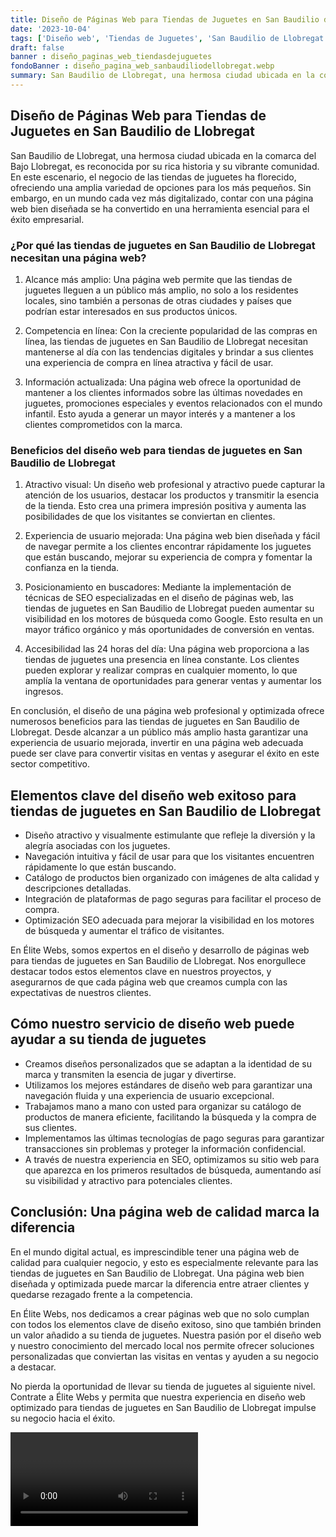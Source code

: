 ```yaml
---
title: Diseño de Páginas Web para Tiendas de Juguetes en San Baudilio de Llobregat
date: '2023-10-04'
tags: ['Diseño web', 'Tiendas de Juguetes', 'San Baudilio de Llobregat']
draft: false
banner : diseño_paginas_web_tiendasdejuguetes
fondoBanner : diseño_pagina_web_sanbaudiliodellobregat.webp
summary: San Baudilio de Llobregat, una hermosa ciudad ubicada en la comarca del Bajo Llobregat, es reconocida por su rica historia y su vibrante comunidad. En este escenario, el negocio de las tiendas de juguetes ha florecido, ofreciendo una amplia variedad de opciones para los más pequeños. Sin embargo, en un mundo cada vez más digitalizado, contar con una página web bien diseñada se ha convertido en una herramienta esencial para el éxito empresarial.
---
```


## Diseño de Páginas Web para Tiendas de Juguetes en San Baudilio de Llobregat

San Baudilio de Llobregat, una hermosa ciudad ubicada en la comarca del Bajo Llobregat, es reconocida por su rica historia y su vibrante comunidad. En este escenario, el negocio de las tiendas de juguetes ha florecido, ofreciendo una amplia variedad de opciones para los más pequeños. Sin embargo, en un mundo cada vez más digitalizado, contar con una página web bien diseñada se ha convertido en una herramienta esencial para el éxito empresarial.

### ¿Por qué las tiendas de juguetes en San Baudilio de Llobregat necesitan una página web?

1. Alcance más amplio: Una página web permite que las tiendas de juguetes lleguen a un público más amplio, no solo a los residentes locales, sino también a personas de otras ciudades y países que podrían estar interesados en sus productos únicos.

2. Competencia en línea: Con la creciente popularidad de las compras en línea, las tiendas de juguetes en San Baudilio de Llobregat necesitan mantenerse al día con las tendencias digitales y brindar a sus clientes una experiencia de compra en línea atractiva y fácil de usar.

3. Información actualizada: Una página web ofrece la oportunidad de mantener a los clientes informados sobre las últimas novedades en juguetes, promociones especiales y eventos relacionados con el mundo infantil. Esto ayuda a generar un mayor interés y a mantener a los clientes comprometidos con la marca.

### Beneficios del diseño web para tiendas de juguetes en San Baudilio de Llobregat

1. Atractivo visual: Un diseño web profesional y atractivo puede capturar la atención de los usuarios, destacar los productos y transmitir la esencia de la tienda. Esto crea una primera impresión positiva y aumenta las posibilidades de que los visitantes se conviertan en clientes.

2. Experiencia de usuario mejorada: Una página web bien diseñada y fácil de navegar permite a los clientes encontrar rápidamente los juguetes que están buscando, mejorar su experiencia de compra y fomentar la confianza en la tienda.

3. Posicionamiento en buscadores: Mediante la implementación de técnicas de SEO especializadas en el diseño de páginas web, las tiendas de juguetes en San Baudilio de Llobregat pueden aumentar su visibilidad en los motores de búsqueda como Google. Esto resulta en un mayor tráfico orgánico y más oportunidades de conversión en ventas.

4. Accesibilidad las 24 horas del día: Una página web proporciona a las tiendas de juguetes una presencia en línea constante. Los clientes pueden explorar y realizar compras en cualquier momento, lo que amplía la ventana de oportunidades para generar ventas y aumentar los ingresos.

En conclusión, el diseño de una página web profesional y optimizada ofrece numerosos beneficios para las tiendas de juguetes en San Baudilio de Llobregat. Desde alcanzar a un público más amplio hasta garantizar una experiencia de usuario mejorada, invertir en una página web adecuada puede ser clave para convertir visitas en ventas y asegurar el éxito en este sector competitivo.

<GifSeo />

<Cta />

## Elementos clave del diseño web exitoso para tiendas de juguetes en San Baudilio de Llobregat

- Diseño atractivo y visualmente estimulante que refleje la diversión y la alegría asociadas con los juguetes.
- Navegación intuitiva y fácil de usar para que los visitantes encuentren rápidamente lo que están buscando.
- Catálogo de productos bien organizado con imágenes de alta calidad y descripciones detalladas.
- Integración de plataformas de pago seguras para facilitar el proceso de compra.
- Optimización SEO adecuada para mejorar la visibilidad en los motores de búsqueda y aumentar el tráfico de visitantes.

En Élite Webs, somos expertos en el diseño y desarrollo de páginas web para tiendas de juguetes en San Baudilio de Llobregat. Nos enorgullece destacar todos estos elementos clave en nuestros proyectos, y asegurarnos de que cada página web que creamos cumpla con las expectativas de nuestros clientes.

## Cómo nuestro servicio de diseño web puede ayudar a su tienda de juguetes

- Creamos diseños personalizados que se adaptan a la identidad de su marca y transmiten la esencia de jugar y divertirse.
- Utilizamos los mejores estándares de diseño web para garantizar una navegación fluida y una experiencia de usuario excepcional.
- Trabajamos mano a mano con usted para organizar su catálogo de productos de manera eficiente, facilitando la búsqueda y la compra de sus clientes.
- Implementamos las últimas tecnologías de pago seguras para garantizar transacciones sin problemas y proteger la información confidencial.
- A través de nuestra experiencia en SEO, optimizamos su sitio web para que aparezca en los primeros resultados de búsqueda, aumentando así su visibilidad y atractivo para potenciales clientes.

## Conclusión: Una página web de calidad marca la diferencia

En el mundo digital actual, es imprescindible tener una página web de calidad para cualquier negocio, y esto es especialmente relevante para las tiendas de juguetes en San Baudilio de Llobregat. Una página web bien diseñada y optimizada puede marcar la diferencia entre atraer clientes y quedarse rezagado frente a la competencia.

En Élite Webs, nos dedicamos a crear páginas web que no solo cumplan con todos los elementos clave de diseño exitoso, sino que también brinden un valor añadido a su tienda de juguetes. Nuestra pasión por el diseño web y nuestro conocimiento del mercado local nos permite ofrecer soluciones personalizadas que conviertan las visitas en ventas y ayuden a su negocio a destacar.

No pierda la oportunidad de llevar su tienda de juguetes al siguiente nivel. Contrate a Élite Webs y permita que nuestra experiencia en diseño web optimizado para tiendas de juguetes en San Baudilio de Llobregat impulse su negocio hacia el éxito.

<Video />

<CtaBot job='Tiendas de Juguetes' city='San Baudilio de Llobregat'/>

<Gmaps query='San Baudilio de Llobregat+españa+maps' />